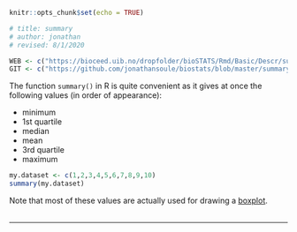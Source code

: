 ```r
knitr::opts_chunk$set(echo = TRUE)

# title: summary
# author: jonathan
# revised: 8/1/2020 

WEB <- c("https://bioceed.uib.no/dropfolder/bioSTATS/Rmd/Basic/Descr/summary.html")
GIT <- c("https://github.com/jonathansoule/biostats/blob/master/summary.Rmd")
```

The function `summary()` in R is quite convenient as it gives at once the following values (in order of appearance):

+ minimum
+ 1st quartile
+ median
+ mean
+ 3rd quartile
+ maximum

```r
my.dataset <- c(1,2,3,4,5,6,7,8,9,10)
summary(my.dataset)
```

Note that most of these values are actually used for drawing a [boxplot](https://biostats.w.uib.no/7-boxplot/){target="_blank"}.
<br/><br/>

***
<!-- UNCOMMENT TO ACTIVATE
Get the Rmarkdown file corresponding to this page on [GitHub](`r GIT`){target="_blank"}.
-->
